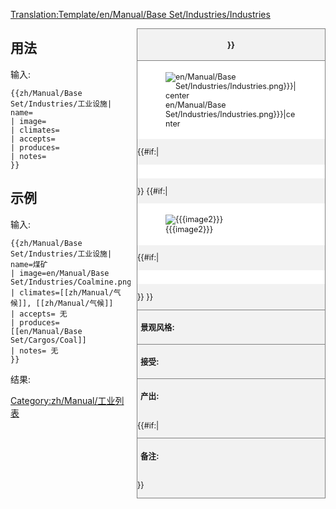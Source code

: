 <noinclude>[[Translation:Template/en/Manual/Base Set/Industries/Industries]]</noinclude><!--
这是工业设施模板 '''不要编辑此页面'''，在具体用到的页面处编辑。
--><!--
--><div style="float:right; width:300px; font-size:90%; border:1px solid gray; background-color:#f2f2f2; margin-left:10px; margin-bottom:10px">
<div style="text-align:center; border-bottom:1px solid gray; padding:5px"><strong>{{{name|{{PAGENAME}}}}}</strong></div>
<div style="background-color:white; padding:5px">[[File:{{{image|en/Manual/Base Set/Industries/Industries.png}}}|center]]</div>
{{#if:{{{caption|}}}|<div style="text-align:center; background-color:white; padding:5px">{{{caption}}}</div>}}
{{#if:{{{image2|}}}|<div style="background-color:white; padding:5px">[[File:{{{image2}}}|center]]</div>
{{#if:{{{caption2|}}}|<div style="text-align:center; background-color:white; padding:5px">{{{caption2}}}</div>}}
}}<div style="border-top:1px solid gray; padding:5px"><strong>景观风格:</strong> {{{climates}}}</div>
<div style="border-top:1px solid gray; padding:5px"><strong>接受:</strong> {{{accepts}}}</div>
<div style="border-top:1px solid gray; padding:5px"><strong>产出:</strong> {{{produces}}}</div>
{{#if:{{{notes|}}}|<div style="border-top:1px solid gray; padding:5px"><strong>备注:</strong> {{{notes|无}}}</div>}}
</div><noinclude>

{{en/-}}
==用法==
输入:
<pre>{{zh/Manual/Base Set/Industries/工业设施| name=
| image=
| climates=
| accepts=
| produces=
| notes=
}}</pre>

==示例==
输入:
<pre>{{zh/Manual/Base Set/Industries/工业设施| name=煤矿
| image=en/Manual/Base Set/Industries/Coalmine.png
| climates=[[zh/Manual/气候]], [[zh/Manual/气候]]
| accepts= 无
| produces= [[en/Manual/Base Set/Cargos/Coal]]
| notes= 无
}}</pre>
结果:
{{zh/Manual/Base Set/Industries/工业设施| name=煤矿
| image=en/Manual/Base Set/Industries/Coalmine.png
| climates=[[zh/Manual/气候]], [[zh/Manual/气候]]
| accepts= 无
| produces= [[en/Manual/Base Set/Cargos/Coal]]
| notes= 无
}}
</noinclude><includeonly>
[[Category:zh/Manual/工业列表]]</includeonly>